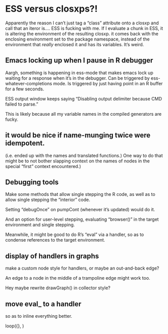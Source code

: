 
# ESS versus closxps?!

Apparently the reason I can't just tag a "class" attribute onto a closxp and call that an iteror is.... ESS is fucking with me. If I evaluate a chunk in ESS, it is altering the environment of the resulting closxp. it comes back with the enclosing environment set to the package namespace, instead of the environment that _really_ enclosed it and has its variables. It's weird.


## Emacs locking up when I pause in R debugger

Aargh, something is happening in ess-mode that makes emacs lock up waiting for a response when it's in the debugger. Can be triggered by ess-whatever-completions mode. Is triggered by just having point in an R buffer for a few seconds.

ESS output window keeps saying "Disabling output delimiter because CMD failed to parse."

This is likely because all my variable names in the compiled generators are fucky.

## it would be nice if name-munging twice were idempotent.

(i.e. ended up with the names and translated functions.) One way to do
that might be to not bother slapping context on the names of nodes in
the special "first" context encountered.)

## Debugging tools

Make some methods that allow single stepping the R code, as well as to allow single stepping the "interior" code.

Setting "debugOnce" on pumpCont (whenever it's updated) would do it.

And an option for user-level stepping, evaluating "browser()" in the
target environment and single stepping.

Meanwhile, it might be good to do R's "eval" via a handler, so as to condense references to the target environment.

## display of handlers in graphs

make a custom node style for handlers, or maybe an out-and-back edge?

An edge to a node in the middle of a trampoline edge might work too.

Hey maybe rewrite drawGraph() in collector style?

## move eval_ to a handler

so as to inline everything better.

loop({}, )
